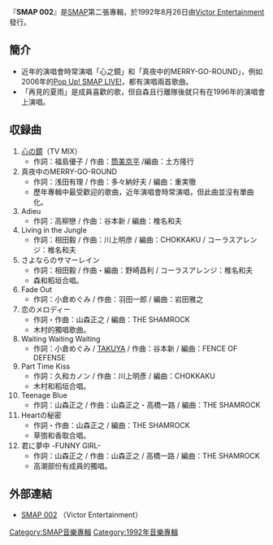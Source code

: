 {{Infobox Album
|Name        = SMAP 002
|Type        = [[專輯|專輯]]
|Artist      = [[SMAP|SMAP]]
|Cover       = 
|Released    = 1992年8月26日
|Recorded    = 
|Genre       = [[J-POP|J-POP]]
|Length      = 
|Label       = [[勝利娛樂|Victor Entertainment]]
|Producer    = 
|Chart position =*最高第6名 ([[Oricon|Oricon]])
|Reviews     = 
|Last album  = ''[[SMAP_001|SMAP 001]]''<br />（1992年）
|This album  = ''SMAP 002''<br />（1992年）
|Next album  = ''[[SMAP_003|SMAP 003]]''<br />（1993年）
}}

『'''SMAP 002'''』是[[SMAP|SMAP]]第二張專輯，於1992年8月26日由[[勝利娛樂|Victor Entertainment]]發行。

==簡介==
*近年的演唱會時常演唱「心之鏡」和「真夜中的MERRY-GO-ROUND」，例如2006年的[[Pop_Up!_SMAP_LIVE!|Pop Up! SMAP LIVE!]]，都有演唱兩首歌曲。
*「再見的夏雨」是成員喜歡的歌，但自森且行離隊後就只有在1996年的演唱會上演唱。

==収録曲==
#[[心之鏡|心の鏡]]（TV MIX）
#*作詞：福島優子 / 作曲：[[筒美京平|筒美京平]] /編曲：土方隆行 
#真夜中のMERRY-GO-ROUND
#*作詞：浅田有理 / 作曲：多々納好夫 / 編曲：重実徹
#*歷年專輯中最受歡迎的歌曲，近年演唱會時常演唱，但此曲並沒有單曲化。
#Adieu
#*作詞：高柳戀 / 作曲：谷本新 /  編曲：椎名和夫
#Living in the Jungle
#*作詞：相田毅 / 作曲：川上明彦 / 編曲：CHOKKAKU / コーラスアレンジ：椎名和夫
#さよならのサマーレイン
#*作詞：相田毅 / 作曲・編曲：野崎昌利 / コーラスアレンジ：椎名和夫
#*森和稻垣合唱。
#Fade Out
#*作詞：小倉めぐみ / 作曲：羽田一郎 / 編曲：岩田雅之 
#恋のメロディー
#*作詞・作曲：山森正之 / 編曲：THE SHAMROCK 
#*木村的獨唱歌曲。
#Waiting Waiting Waiting
#*作詞：小倉めぐみ / [[木村拓哉|TAKUYA]] / 作曲：谷本新 / 編曲：FENCE OF DEFENSE 
#Part Time Kiss
#*作詞：久和カノン / 作曲：川上明彥 / 編曲：CHOKKAKU
#*木村和稻垣合唱。
#Teenage Blue
#*作詞：山森正之 / 作曲：山森正之・高橋一路 / 編曲：THE SHAMROCK 
#Heartの秘密
#*作詞・作曲：山森正之 / 編曲：THE SHAMROCK
#*草彅和香取合唱。
#君に夢中 -FUNNY GIRL-
#*作詞：山森正之 / 作曲：山森正之 / 高橋一路 / 編曲：THE SHAMROCK
#*高潮部份有成員的獨唱。

== 外部連結 ==
*[http://www.jvcmusic.co.jp/-/Discography/A002763/VICL-333.html SMAP 002]{{Wayback|url=http://www.jvcmusic.co.jp/-/Discography/A002763/VICL-333.html |date=20110629054429 }} （Victor Entertainment）{{ja}}

{{SMAP}}
[[Category:SMAP音樂專輯|Category:SMAP音樂專輯]]
[[Category:1992年音樂專輯|Category:1992年音樂專輯]]
